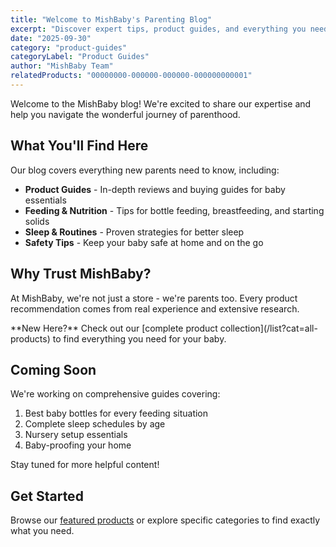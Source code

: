 ```yaml
---
title: "Welcome to MishBaby's Parenting Blog"
excerpt: "Discover expert tips, product guides, and everything you need to know about caring for your little one."
date: "2025-09-30"
category: "product-guides"
categoryLabel: "Product Guides"
author: "MishBaby Team"
relatedProducts: "00000000-000000-000000-000000000001"
---
```


Welcome to the MishBaby blog! We're excited to share our expertise and help you navigate the wonderful journey of parenthood.

## What You'll Find Here

Our blog covers everything new parents need to know, including:

- **Product Guides** - In-depth reviews and buying guides for baby essentials
- **Feeding & Nutrition** - Tips for bottle feeding, breastfeeding, and starting solids
- **Sleep & Routines** - Proven strategies for better sleep
- **Safety Tips** - Keep your baby safe at home and on the go

## Why Trust MishBaby?

At MishBaby, we're not just a store - we're parents too. Every product recommendation comes from real experience and extensive research.

<CalloutBox type="info">
  **New Here?** Check out our [complete product
  collection](/list?cat=all-products) to find everything you need for your baby.
</CalloutBox>

## Coming Soon

We're working on comprehensive guides covering:

1. Best baby bottles for every feeding situation
2. Complete sleep schedules by age
3. Nursery setup essentials
4. Baby-proofing your home

Stay tuned for more helpful content!

## Get Started

Browse our [featured products](/list?cat=all-products) or explore specific categories to find exactly what you need.
